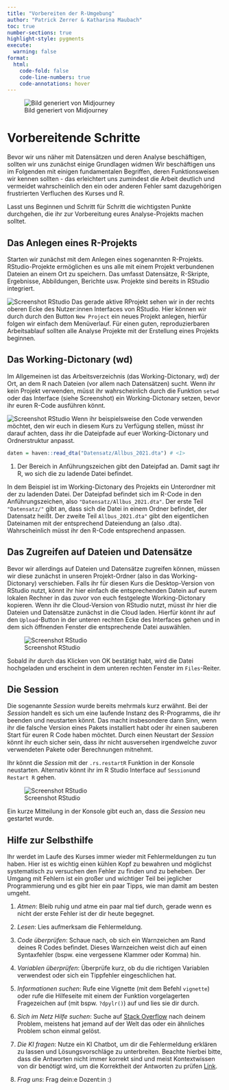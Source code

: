 ```yaml
---
title: "Vorbereiten der R-Umgebung"
author: "Patrick Zerrer & Katharina Maubach"
toc: true
number-sections: true
highlight-style: pygments
execute: 
  warning: false
format:
  html:
    code-fold: false
    code-line-numbers: true
    code-annotations: hover
---
```


![Bild generiert von Midjourney](Bilder/zemkipatrick_The_image_portrays_the_theme_of_Social_Data_Scienc_15dff295-e21e-4b2b-bbac-568f9997cdcc.png)

# Vorbereitende Schritte

Bevor wir uns näher mit Datensätzen und deren Analyse beschäftigen, sollten wir uns zunächst einige Grundlagen widmen Wir beschäftigen uns im Folgenden mit einigen fundamentalen Begriffen, deren Funktionsweisen wir kennen sollten - das erleichtert uns zumindest die Arbeit deutlich und vermeidet wahrscheinlich den ein oder anderen Fehler samt dazugehörigen frustrierten Verfluchen des Kurses und R.

Lasst uns Beginnen und Schritt für Schritt die wichtigsten Punkte durchgehen, die ihr zur Vorbereitung eures Analyse-Projekts machen solltet.

## Das Anlegen eines R-Projekts

Starten wir zunächst mit dem Anlegen eines sogenannten R-Projekts. RStudio-Projekte ermöglichen es uns alle mit einem Projekt verbundenen Dateien an einem Ort zu speichern. Das umfasst Datensätze, R-Skripte, Ergebnisse, Abbildungen, Berichte usw. Projekte sind bereits in RStudio integriert.

![Screenshot RStudio](Bilder/Skript_1_4_Screenshot1.png) Das gerade aktive RProjekt sehen wir in der rechts oberen Ecke des Nutzer:innen Interfaces von RStudio. Hier können wir durch durch den Button `New Project` ein neues Projekt anlegen, hierfür folgen wir einfach dem Menüverlauf. Für einen guten, reproduzierbaren Arbeitsablauf sollten alle Analyse Projekte mit der Erstellung eines Projekts beginnen.

## Das Working-Dictonary (wd)

Im Allgemeinen ist das Arbeitsverzeichnis (das Working-Dictonary, wd) der Ort, an dem R nach Dateien (vor allem nach Datensätzen) sucht. Wenn ihr kein Projekt verwenden, müsst ihr wahrscheinlich durch die Funktion `setwd` oder das Interface (siehe Screenshot) ein Working-Dictonary setzen, bevor ihr euren R-Code ausführen könnt.

![Screenshot RStudio](Bilder/Skript_1_4_Screenshot2.png) Wenn ihr beispielsweise den Code verwenden möchtet, den wir euch in diesem Kurs zu Verfügung stellen, müsst ihr darauf achten, dass ihr die Dateipfade auf euer Working-Dictonary und Ordnerstruktur anpasst.

```r
daten = haven::read_dta("Datensatz/Allbus_2021.dta") # <1>
```

1.  Der Bereich in Anführungszeichen gibt den Dateipfad an. Damit sagt ihr R, wo sich die zu ladende Datei befindet.

In dem Beispiel ist im Working-Dictonary des Projekts ein Unterordner mit der zu ladenden Datei. Der Dateipfad befindet sich im R-Code in den Anführungszeichen, also `"Datensatz/Allbus_2021.dta"`. Der erste Teil `"Datensatz/"` gibt an, dass sich die Datei in einem Ordner befindet, der Datensatz heißt. Der zweite Teil `Allbus_2021.dta"` gibt den eigentlichen Dateinamen mit der entsprechend Dateiendung an (also .dta). Wahrscheinlich müsst ihr den R-Code entsprechend anpassen.

## Das Zugreifen auf Dateien und Datensätze

Bevor wir allerdings auf Dateien und Datensätze zugreifen können, müssen wir diese zunächst in unseren Projekt-Ordner (also in das Working-Dictonary) verschieben. Falls ihr für diesen Kurs die Desktop-Version von RStudio nutzt, könnt ihr hier einfach die entsprechenden Datein auf eurem lokalen Rechner in das zuvor von euch festgelegte Working-Dictonary kopieren. Wenn ihr die Cloud-Version von RStudio nutzt, müsst ihr hier die Dateien und Datensätze zunächst in die Cloud laden. Hierfür könnt ihr auf den `Upload`-Button in der unteren rechten Ecke des Interfaces gehen und in dem sich öffnenden Fenster die entsprechende Datei auswählen.

![Screenshot RStudio](Bilder/Skript_1_4_Screenshot3.png)

Sobald ihr durch das Klicken von OK bestätigt habt, wird die Datei hochgeladen und erscheint in dem unteren rechten Fenster im `Files`-Reiter.


## Die Session

Die sogenannte *Session* wurde bereits mehrmals kurz erwähnt. Bei der *Session* handelt es sich um eine laufende Instanz des R-Programms, die ihr beenden und neustarten könnt. Das macht insbesondere dann Sinn, wenn ihr die falsche Version eines Pakets installiert habt oder ihr einen sauberen Start für euren R Code haben möchtet. Durch einen Neustart der *Session* könnt ihr euch sicher sein, dass ihr nicht ausversehen irgendwelche zuvor verwendeten Pakete oder Berechnungen mitnehmt.

Ihr könnt die *Session* mit der `.rs.restartR` Funktion in der Konsole neustarten. Alternativ könnt ihr im R Studio Interface auf `Session`und `Restart R` gehen.

![Screenshot RStudio](Bilder/Skript_1_4_Screenshot6.png) 

Ein kurze Mitteilung in der Konsole gibt euch an, dass die *Session* neu gestartet wurde.

## Hilfe zur Selbsthilfe

Ihr werdet im Laufe des Kurses immer wieder mit Fehlermeldungen zu tun haben. Hier ist es wichtig einen kühlen Kopf zu bewahren und möglichst systematisch zu versuchen den Fehler zu finden und zu beheben. Der Umgang mit Fehlern ist ein großer und wichtiger Teil bei jeglicher Programmierung und es gibt hier ein paar Tipps, wie man damit am besten umgeht.

1.  *Atmen*: Bleib ruhig und atme ein paar mal tief durch, gerade wenn es nicht der erste Fehler ist der dir heute begegnet.

2.  *Lesen*: Lies aufmerksam die Fehlermeldung.

3.  *Code überprüfen*: Schaue nach, ob sich ein Warnzeichen am Rand deines R Codes befindet. Dieses Warnzeichen weist dich auf einen Syntaxfehler (bspw. eine vergessene Klammer oder Komma) hin.

4.  *Variablen überprüfen*: Überprüfe kurz, ob du die richtigen Variablen verwendest oder sich ein Tippfehler eingeschlichen hat.

5.  *Informationen suchen*: Rufe eine Vignette (mit dem Befehl `vignette`) oder rufe die Hilfeseite mit einem der Funktion vorgelagerten Fragezeichen auf (mit bspw. `?dpylr()`) auf und lies sie dir durch.

6.  *Sich im Netz Hilfe suchen*: Suche auf [Stack Overflow](https://stackoverflow.com/questions/tagged/r) nach deinem Problem, meistens hat jemand auf der Welt das oder ein ähnliches Problem schon einmal gelöst.

7.  *Die KI fragen*: Nutze ein KI Chatbot, um dir die Fehlermeldung erklären zu lassen und Lösungsvorschläge zu unterbreiten. Beachte hierbei bitte, dass die Antworten nicht immer korrekt sind und meist Kontextwissen von dir benötigt wird, um die Korrektheit der Antworten zu prüfen [Link](https://www.r-bloggers.com/2023/04/tips-for-using-chatgpt-to-learn-r/).

8.  *Frag uns*: Frag dein:e Dozent:in :)
